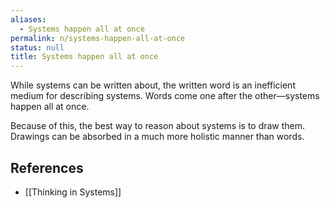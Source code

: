 ```yaml
---
aliases:
  - Systems happen all at once
permalink: n/systems-happen-all-at-once
status: null
title: Systems happen all at once
---
```

While systems can be written about, the written word is an inefficient medium for describing systems. Words come one after the other—systems happen all at once.

Because of this, the best way to reason about systems is to draw them. Drawings can be absorbed in a much more holistic manner than words.

## References

- [[Thinking in Systems]]

